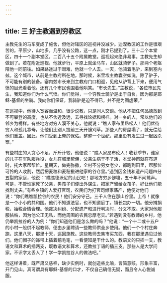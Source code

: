 ```yaml
---
---
---
```

title: 三 好主教遇到穷教区
---




主教先生的马车变成了施舍，但他对辖区的巡视并没减少。迪涅教区的工作是很艰苦的。平原少，山地多，几乎没有公路，这一点，刚才已提到了。三十二个本堂区，四十一个副本堂区，二百八十五个附属教堂。巡视起来绝非易事。主教先生却做到了。若在附近巡视，他就步行，平原上就坐马车，山区就骑驴子。那两个老妪陪他一同前往。如果路途过于艰难，他就一个人去。一天，他骑着毛驴，来到塞内兹。这个城市，从前是主教府所在地。那时候，米里埃主教囊空如洗，除了驴子，不可能有别的装备。塞内兹市长来到主教府门口相迎，见他从驴背上下来，便用气愤的目光看着他。还有几个市民也围着他哄笑。“市长先生，”主教说，“各位市民先生，我知道你们为什么气愤。你们觉得，一个穷教士骑驴是出于自负，因为那是耶稣-基督的坐骑。我向你们保证，我骑驴是迫不得已，并不是为图虚荣。”

在巡视中，他待人宽容而温和，很少说教，只是同人交谈。他从不把任何品德放到不可攀登的高度，也从不舍近及远，去寻找论据和榜样。对一乡的人，常以他们的邻乡为榜样。有些地方对穷人漠不关心，他就说：“瞧人家布里昂松人！他们优待穷人和孤儿寡母，让他们比别人提前三天开镰刈草。那些人的房屋塌了，就无偿给他们重盖。因此，他们受到上帝的保佑。整整一个世纪，那里没有发生过一起凶杀案。”

有些村庄的人贪心不足，斤斤计较，他便说：“瞧人家昂布伦人！收获季节，谁家的儿子在军队服兵役，女儿在城里帮佣，父亲生病干不了活，本堂神甫就在布道时，托大家帮帮忙。星期天，做完弥撒，全村不分男女老少，都跑到田里，帮那位可怜的人收割，然后把麦粒和麦秸搬进他家的谷仓里。”遇到因金钱和遗产问题四分五裂的家庭，他说：“瞧瞧德沃尼的山民吧！那地方穷乡僻壤，五十年不闻莺声。可是，不管谁家死了父亲，男孩子们便出外谋生，把家产留给女孩子，好让他们能找到丈夫。”有些乡镇的人爱打官司，农民们为打官司倾家荡产，他便对他们说：“你们瞧瞧凯拉谷的农民！他们安分守己。三千人住在那山谷里。上帝！就像是一个小小的共和国。他们不知道法官，也不知道庭丁。镇长包办一切。他分摊捐税，抽税合情合理。他裁决纠纷、分配遗产和进行判决时，分文不取。大家对他服服帖帖，因为他公正无私，而他周围的农民忠厚老实。”若遇到没有教师的乡村，他仍举凯拉谷的人为例：“你们知道他们是怎么做的吗？”他说：“一个十二或十五户的小村一般供不起教师，便由乡里聘请一些教师供全乡使用。他们一个个村庄奔跑，这里八天，那里十天，巡回施教。这些教师去集市买东西，我在那里遇见过他们。他们帽子的饰带上插着鹅毛笔，一看便知是干什么的。教语文的只插一支，教语文和算术的插两支，既教语文和算术，还教拉丁语的插三支。那些人是大学问家。不识字太丢人了！学一学凯拉谷人的做法吧。”

他这样讲着，既严肃又慈祥，缺少实例时，就创造些比喻，言简意赅，形象丰富，开门见山。真可谓具有耶稣-基督的口才，不仅自己确信无疑，而且令人心悦诚服。